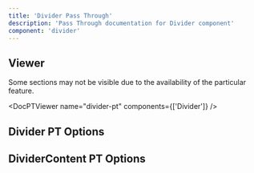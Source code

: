 ```yaml
---
title: 'Divider Pass Through'
description: 'Pass Through documentation for Divider component'
component: 'divider'
---
```


## Viewer

Some sections may not be visible due to the availability of the particular feature.

<DocPTViewer name="divider-pt" components={['Divider']} />

## Divider PT Options

<DocTable name="Divider" category="pt" />

## DividerContent PT Options

<DocTable name="DividerContent" category="pt" />
